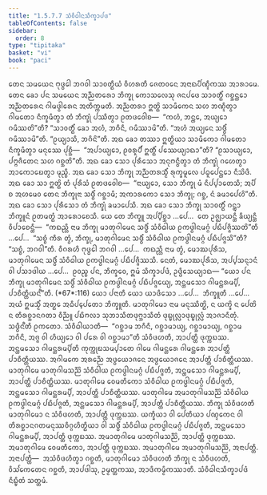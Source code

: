```yaml
---
title: "1.5.7.7 ᩈᩴᩅᩥᨵᩤᨶᩈᩥᨠ᩠ᨡᩣᨸᨴ"
tableOfContents: false
sidebar:
  order: 8
type: "tipitaka"
basket: "vi"
book: "paci"
---
```



<DynamicBreadcrumb />

<Division number="412" book="paci">

<Paragraph number="1235" book="paci">
ᨲᩮᨶ ᩈᨾᨿᩮᨶ ᨻᩩᨴ᩠ᨵᩮᩤ ᨽᨣᩅᩤ ᩈᩣᩅᨲ᩠ᨳᩥᨿᩴ ᩅᩥᩉᩁᨲᩥ ᨩᩮᨲᩅᨶᩮ ᩋᨶᩣᨳᨸᩥᨱ᩠ᨯᩥᨠᩔ ᩋᩣᩁᩣᨾᩮ. ᨲᩮᨶ ᨡᩮᩣ ᨸᨶ ᩈᨾᨿᩮᨶ ᩋᨬ᩠ᨬᨲᩁᩮᩣ ᨽᩥᨠ᩠ᨡᩩ ᨠᩮᩣᩈᩃᩮᩈᩩ ᨩᨶᨸᨴᩮ ᩈᩣᩅᨲ᩠ᨳᩥᩴ ᨣᨧ᩠ᨨᨶ᩠ᨲᩮᩣ ᩋᨬ᩠ᨬᨲᩁᩮᨶ ᨣᩤᨾᨴ᩠ᩅᩤᩁᩮᨶ ᩋᨲᩥᨠ᩠ᨠᨾᨲᩥ. ᩋᨬ᩠ᨬᨲᩁᩣ ᩍᨲ᩠ᨳᩦ ᩈᩣᨾᩥᨠᩮᨶ ᩈᩉ ᨽᨱ᩠ᨯᩥᨲ᩠ᩅᩣ ᨣᩤᨾᨲᩮᩣ ᨶᩥᨠ᩠ᨡᨾᩥᨲ᩠ᩅᩣ ᨲᩴ ᨽᩥᨠ᩠ᨡᩩᩴ ᨸᩔᩥᨲ᩠ᩅᩣ ᩑᨲᨴᩅᩮᩤᨧ—  “ᨠᩉᩴ, ᨽᨶ᩠ᨲᩮ, ᩋᨿ᩠ᨿᩮᩣ ᨣᨾᩥᩔᨲᩦ”ᨲᩥ? “ᩈᩣᩅᨲ᩠ᨳᩥᩴ ᨡᩮᩣ ᩋᩉᩴ, ᨽᨣᩥᨶᩥ, ᨣᨾᩥᩔᩣᨾᩦ”ᨲᩥ. “ᩋᩉᩴ ᩋᨿ᩠ᨿᩮᨶ ᩈᨴ᩠ᨵᩥᩴ ᨣᨾᩥᩔᩣᨾᩦ”ᨲᩥ. “ᩑᨿ᩠ᨿᩣᩈᩥ, ᨽᨣᩥᨶᩦ”ᨲᩥ. ᩋᨳ ᨡᩮᩣ ᨲᩔᩣ ᩍᨲ᩠ᨳᩥᨿᩣ ᩈᩣᨾᩥᨠᩮᩣ ᨣᩤᨾᨲᩮᩣ ᨶᩥᨠ᩠ᨡᨾᩥᨲ᩠ᩅᩣ ᨾᨶᩩᩔᩮ ᨸᩩᨧ᩠ᨨᩥ—  “ᩋᨸᩣᨿ᩠ᨿᩮᩣ, ᩑᩅᩁᩪᨸᩥᩴ ᩍᨲ᩠ᨳᩥᩴ ᨸᩔᩮᨿ᩠ᨿᩣᨳᩣ”ᨲᩥ? “ᩑᩈᩣᨿ᩠ᨿᩮᩣ, ᨸᨻ᩠ᨻᨩᩥᨲᩮᨶ ᩈᩉ ᨣᨧ᩠ᨨᨲᩦ”ᨲᩥ. ᩋᨳ ᨡᩮᩣ ᩈᩮᩣ ᨸᩩᩁᩥᩈᩮᩣ ᩋᨶᩩᨻᨶ᩠ᨵᩥᨲ᩠ᩅᩣ ᨲᩴ ᨽᩥᨠ᩠ᨡᩩᩴ ᨣᩉᩮᨲ᩠ᩅᩣ ᩋᩣᨠᩮᩣᨭᩮᨲ᩠ᩅᩣ ᨾᩩᨬ᩠ᨧᩥ. ᩋᨳ ᨡᩮᩣ ᩈᩮᩣ ᨽᩥᨠ᩠ᨡᩩ ᩋᨬ᩠ᨬᨲᩁᩈ᩠ᨾᩥᩴ ᩁᩩᨠ᩠ᨡᨾᩪᩃᩮ ᨸᨵᩪᨸᩮᨶ᩠ᨲᩮᩣ ᨶᩥᩈᩦᨴᩥ. ᩋᨳ ᨡᩮᩣ ᩈᩣ ᩍᨲ᩠ᨳᩦ ᨲᩴ ᨸᩩᩁᩥᩈᩴ ᩑᨲᨴᩅᩮᩤᨧ—  “ᨶᩣᨿ᩠ᨿᩮᩣ, ᩈᩮᩣ ᨽᩥᨠ᩠ᨡᩩ ᨾᩴ ᨶᩥᨸ᩠ᨸᩣᨲᩮᩈᩥ; ᩋᨸᩥ ᨧ ᩋᩉᨾᩮᩅ ᨲᩮᨶ ᨽᩥᨠ᩠ᨡᩩᨶᩣ ᩈᨴ᩠ᨵᩥᩴ ᨣᨧ᩠ᨨᩣᨾᩥ; ᩋᨠᩣᩁᨠᩮᩣ ᩈᩮᩣ ᨽᩥᨠ᩠ᨡᩩ; ᨣᨧ᩠ᨨ, ᨶᩴ ᨡᨾᩣᨸᩮᩉᩦ”ᨲᩥ. ᩋᨳ ᨡᩮᩣ ᩈᩮᩣ ᨸᩩᩁᩥᩈᩮᩣ ᨲᩴ ᨽᩥᨠ᩠ᨡᩩᩴ ᨡᨾᩣᨸᩮᩈᩥ.
</Paragraph>

<Paragraph number="1236" book="paci">
ᩋᨳ ᨡᩮᩣ ᩈᩮᩣ ᨽᩥᨠ᩠ᨡᩩ ᩈᩣᩅᨲ᩠ᨳᩥᩴ ᨣᨶ᩠ᨲ᩠ᩅᩣ ᨽᩥᨠ᩠ᨡᩪᨶᩴ ᩑᨲᨾᨲ᩠ᨳᩴ ᩋᩣᩁᩮᩣᨧᩮᩈᩥ. ᨿᩮ ᨲᩮ ᨽᩥᨠ᩠ᨡᩪ ᩋᨸ᩠ᨸᩥᨧ᩠ᨨᩣ …ᨸᩮ…  ᨲᩮ ᩏᨩ᩠ᨫᩣᨿᨶ᩠ᨲᩥ ᨡᩥᨿ᩠ᨿᨶ᩠ᨲᩥ ᩅᩥᨸᩣᨧᩮᨶ᩠ᨲᩥ—  “ᨠᨳᨬ᩠ᩉᩥ ᨶᩣᨾ ᨽᩥᨠ᩠ᨡᩩ ᨾᩣᨲᩩᨣᩤᨾᩮᨶ ᩈᨴ᩠ᨵᩥᩴ ᩈᩴᩅᩥᨵᩤᨿ ᩑᨠᨴ᩠ᨵᩤᨶᨾᨣ᩠ᨣᩴ ᨸᨭᩥᨸᨩ᩠ᨩᩥᩔᨲᩦ”ᨲᩥ …ᨸᩮ…  “ᩈᨧ᩠ᨧᩴ ᨠᩥᩁ ᨲ᩠ᩅᩴ, ᨽᩥᨠ᩠ᨡᩩ, ᨾᩣᨲᩩᨣᩤᨾᩮᨶ ᩈᨴ᩠ᨵᩥᩴ ᩈᩴᩅᩥᨵᩤᨿ ᩑᨠᨴ᩠ᨵᩤᨶᨾᨣ᩠ᨣᩴ ᨸᨭᩥᨸᨩ᩠ᨩᩈᩦ”ᨲᩥ? “ᩈᨧ᩠ᨧᩴ, ᨽᨣᩅᩤ”ᨲᩥ. ᩅᩥᨣᩁᩉᩥ ᨻᩩᨴ᩠ᨵᩮᩤ ᨽᨣᩅᩤ …ᨸᩮ…  ᨠᨳᨬ᩠ᩉᩥ ᨶᩣᨾ ᨲ᩠ᩅᩴ, ᨾᩮᩣᨥᨸᩩᩁᩥᩈ, ᨾᩣᨲᩩᨣᩤᨾᩮᨶ ᩈᨴ᩠ᨵᩥᩴ ᩈᩴᩅᩥᨵᩤᨿ ᩑᨠᨴ᩠ᨵᩤᨶᨾᨣ᩠ᨣᩴ ᨸᨭᩥᨸᨩ᩠ᨩᩥᩔᩈᩥ. ᨶᩮᨲᩴ, ᨾᩮᩣᨥᨸᩩᩁᩥᩈ, ᩋᨸ᩠ᨸᩈᨶ᩠ᨶᩣᨶᩴ ᩅᩤ ᨸᩈᩣᨴᩤᨿ …ᨸᩮ…  ᩑᩅᨬ᩠ᨧ ᨸᨶ, ᨽᩥᨠ᩠ᨡᩅᩮ, ᩍᨾᩴ ᩈᩥᨠ᩠ᨡᩣᨸᨴᩴ, ᩏᨴ᩠ᨴᩥᩈᩮᨿ᩠ᨿᩣᨳ—
</Paragraph>

</Division>
<Division number="413" book="paci">

<Paragraph number="1237" book="paci">
<Emphasis>“ᨿᩮᩣ ᨸᨶ ᨽᩥᨠ᩠ᨡᩩ ᨾᩣᨲᩩᨣᩤᨾᩮᨶ ᩈᨴ᩠ᨵᩥᩴ ᩈᩴᩅᩥᨵᩤᨿ ᩑᨠᨴ᩠ᨵᩤᨶᨾᨣ᩠ᨣᩴ ᨸᨭᩥᨸᨩ᩠ᨩᩮᨿ᩠ᨿ, ᩋᨶ᩠ᨲᨾᩈᩮᩣ ᨣᩤᨾᨶ᩠ᨲᩁᨾ᩠ᨸᩥ, ᨸᩣᨧᩥᨲ᩠ᨲᩥᨿᨶ᩺”</Emphasis>ᨲᩥ. (*67*:<Emphasis>116</Emphasis>)
</Paragraph>

</Division>
<Division number="414" book="paci">

<Paragraph number="1238" book="paci">
<Emphasis>ᨿᩮᩣ ᨸᨶᩣ</Emphasis>ᨲᩥ ᨿᩮᩣ ᨿᩣᨴᩥᩈᩮᩣ …ᨸᩮ…  <Emphasis>ᨽᩥᨠ᩠ᨡᩪ</Emphasis>ᨲᩥ …ᨸᩮ…  ᩋᨿᩴ ᩍᨾᩈ᩠ᨾᩥᩴ ᩋᨲ᩠ᨳᩮ ᩋᨵᩥᨸ᩠ᨸᩮᨲᩮᩣ ᨽᩥᨠ᩠ᨡᩪᨲᩥ.
</Paragraph>

<Paragraph number="1239" book="paci">
<Emphasis>ᨾᩣᨲᩩᨣᩤᨾᩮᩣ</Emphasis> ᨶᩣᨾ ᨾᨶᩩᩔᩥᨲ᩠ᨳᩦ, ᨶ ᨿᨠ᩠ᨡᩦ ᨶ ᨸᩮᨲᩦ ᨶ ᨲᩥᩁᨧ᩠ᨨᩣᨶᨣᨲᩣ ᩅᩥᨬ᩠ᨬᩪ ᨸᨭᩥᨻᩃᩣ ᩈᩩᨽᩣᩈᩥᨲᨴᩩᨻ᩠ᨽᩣᩈᩥᨲᩴ ᨴᩩᨭ᩠ᨮᩩᩃᩖᩣᨴᩩᨭ᩠ᨮᩩᩃᩖᩴ ᩋᩣᨩᩣᨶᩥᨲᩩᩴ.
</Paragraph>

<Paragraph number="1240" book="paci">
<Emphasis>ᩈᨴ᩠ᨵᩥᨶ᩺</Emphasis>ᨲᩥ ᩑᨠᨲᩮᩣ.
</Paragraph>

<Paragraph number="1241" book="paci">
<Emphasis>ᩈᩴᩅᩥᨵᩤᨿᩣ</Emphasis>ᨲᩥ—  “ᨣᨧ᩠ᨨᩣᨾ ᨽᨣᩥᨶᩥ, ᨣᨧ᩠ᨨᩣᨾᩣᨿ᩠ᨿ, ᨣᨧ᩠ᨨᩣᨾᩣᨿ᩠ᨿ, ᨣᨧ᩠ᨨᩣᨾ ᨽᨣᩥᨶᩥ, ᩋᨩ᩠ᨩ ᩅᩤ ᩉᩥᨿ᩠ᨿᩮᩣ ᩅᩤ ᨸᩁᩮ ᩅᩤ ᨣᨧ᩠ᨨᩣᨾᩣ”ᨲᩥ ᩈᩴᩅᩥᨴᩉᨲᩥ, ᩋᩣᨸᨲ᩠ᨲᩥ ᨴᩩᨠ᩠ᨠᨭᩔ.
</Paragraph>

<Paragraph number="1242" book="paci">
<Emphasis>ᩋᨶ᩠ᨲᨾᩈᩮᩣ ᨣᩤᨾᨶ᩠ᨲᩁᨾ᩠ᨸᩦ</Emphasis>ᨲᩥ ᨠᩩᨠ᩠ᨠᩩᨭᩈᨾ᩠ᨸᩣᨲᩮ ᨣᩤᨾᩮ ᨣᩤᨾᨶ᩠ᨲᩁᩮ ᨣᩤᨾᨶ᩠ᨲᩁᩮ ᩋᩣᨸᨲ᩠ᨲᩥ ᨸᩣᨧᩥᨲ᩠ᨲᩥᨿᩔ. ᩋᨣᩤᨾᨠᩮ ᩋᩁᨬ᩠ᨬᩮ ᩋᨴ᩠ᨵᨿᩮᩣᨩᨶᩮ ᩋᨴ᩠ᨵᨿᩮᩣᨩᨶᩮ ᩋᩣᨸᨲ᩠ᨲᩥ ᨸᩣᨧᩥᨲ᩠ᨲᩥᨿᩔ.
</Paragraph>

</Division>
<Division number="415" book="paci">

<Paragraph number="1243" book="paci">
ᨾᩣᨲᩩᨣᩤᨾᩮ ᨾᩣᨲᩩᨣᩤᨾᩈᨬ᩠ᨬᩦ ᩈᩴᩅᩥᨵᩤᨿ ᩑᨠᨴ᩠ᨵᩤᨶᨾᨣ᩠ᨣᩴ ᨸᨭᩥᨸᨩ᩠ᨩᨲᩥ, ᩋᨶ᩠ᨲᨾᩈᩮᩣ ᨣᩤᨾᨶ᩠ᨲᩁᨾ᩠ᨸᩥ, ᩋᩣᨸᨲ᩠ᨲᩥ ᨸᩣᨧᩥᨲ᩠ᨲᩥᨿᩔ. ᨾᩣᨲᩩᨣᩤᨾᩮ ᩅᩮᨾᨲᩥᨠᩮᩣ ᩈᩴᩅᩥᨵᩤᨿ ᩑᨠᨴ᩠ᨵᩤᨶᨾᨣ᩠ᨣᩴ ᨸᨭᩥᨸᨩ᩠ᨩᨲᩥ, ᩋᨶ᩠ᨲᨾᩈᩮᩣ ᨣᩤᨾᨶ᩠ᨲᩁᨾ᩠ᨸᩥ, ᩋᩣᨸᨲ᩠ᨲᩥ ᨸᩣᨧᩥᨲ᩠ᨲᩥᨿᩔ. ᨾᩣᨲᩩᨣᩤᨾᩮ ᩋᨾᩣᨲᩩᨣᩤᨾᩈᨬ᩠ᨬᩦ ᩈᩴᩅᩥᨵᩤᨿ ᩑᨠᨴ᩠ᨵᩤᨶᨾᨣ᩠ᨣᩴ ᨸᨭᩥᨸᨩ᩠ᨩᨲᩥ, ᩋᨶ᩠ᨲᨾᩈᩮᩣ ᨣᩤᨾᨶ᩠ᨲᩁᨾ᩠ᨸᩥ, ᩋᩣᨸᨲ᩠ᨲᩥ ᨸᩣᨧᩥᨲ᩠ᨲᩥᨿᩔ.
</Paragraph>

<Paragraph number="1244" book="paci">
ᨽᩥᨠ᩠ᨡᩩ ᩈᩴᩅᩥᨴᩉᨲᩥ ᨾᩣᨲᩩᨣᩤᨾᩮᩣ ᨶ ᩈᩴᩅᩥᨴᩉᨲᩥ, ᩋᩣᨸᨲ᩠ᨲᩥ ᨴᩩᨠ᩠ᨠᨭᩔ. ᨿᨠ᩠ᨡᩥᨿᩣ ᩅᩤ ᨸᩮᨲᩥᨿᩣ ᨸᨱ᩠ᨯᨠᩮᨶ ᩅᩤ ᨲᩥᩁᨧ᩠ᨨᩣᨶᨣᨲᨾᨶᩩᩔᩅᩥᨣ᩠ᨣᩉᩥᨲ᩠ᨳᩥᨿᩣ ᩅᩤ ᩈᨴ᩠ᨵᩥᩴ ᩈᩴᩅᩥᨵᩤᨿ ᩑᨠᨴ᩠ᨵᩤᨶᨾᨣ᩠ᨣᩴ ᨸᨭᩥᨸᨩ᩠ᨩᨲᩥ, ᩋᨶ᩠ᨲᨾᩈᩮᩣ ᨣᩤᨾᨶ᩠ᨲᩁᨾ᩠ᨸᩥ, ᩋᩣᨸᨲ᩠ᨲᩥ ᨴᩩᨠ᩠ᨠᨭᩔ. ᩋᨾᩣᨲᩩᨣᩤᨾᩮ ᨾᩣᨲᩩᨣᩤᨾᩈᨬ᩠ᨬᩦ, ᩋᩣᨸᨲ᩠ᨲᩥ ᨴᩩᨠ᩠ᨠᨭᩔ. ᩋᨾᩣᨲᩩᨣᩤᨾᩮ ᩅᩮᨾᨲᩥᨠᩮᩣ, ᩋᩣᨸᨲ᩠ᨲᩥ ᨴᩩᨠ᩠ᨠᨭᩔ. ᩋᨾᩣᨲᩩᨣᩤᨾᩮ ᩋᨾᩣᨲᩩᨣᩤᨾᩈᨬ᩠ᨬᩦ, ᩋᨶᩣᨸᨲ᩠ᨲᩥ.
</Paragraph>

</Division>
<Division number="416" book="paci">

<Paragraph number="1245" book="paci">
ᩋᨶᩣᨸᨲ᩠ᨲᩥ—  ᩋᩈᩴᩅᩥᨴᩉᩥᨲ᩠ᩅᩣ ᨣᨧ᩠ᨨᨲᩥ, ᨾᩣᨲᩩᨣᩤᨾᩮᩣ ᩈᩴᩅᩥᨴᩉᨲᩥ ᨽᩥᨠ᩠ᨡᩩ ᨶ ᩈᩴᩅᩥᨴᩉᨲᩥ, ᩅᩥᩈᩘᨠᩮᨲᩮᨶ ᨣᨧ᩠ᨨᨲᩥ, ᩋᩣᨸᨴᩤᩈᩩ, ᩏᨾ᩠ᨾᨲ᩠ᨲᨠᩔ, ᩋᩣᨴᩥᨠᨾ᩠ᨾᩥᨠᩔᩣᨲᩥ.

</Paragraph>
</Division>

<Paragraph number="1246" type="center" book="paci">
ᩈᩴᩅᩥᨵᩤᨶᩈᩥᨠ᩠ᨡᩣᨸᨴᩴ ᨶᩥᨭ᩠ᨮᩥᨲᩴ ᩈᨲ᩠ᨲᨾᩴ.
</Paragraph>